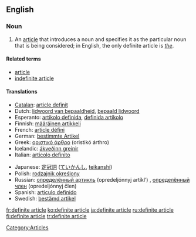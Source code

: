 ==English==

===Noun===
{{en-noun|sg=[[definite]] [[article]]}}

# {{grammar}} An [[article]] that introduces a noun and specifies it as the particular noun that is being considered; in English, the only definite article is ''[[the]]''.

====Related terms====
*[[article]]
*[[indefinite article]]

====Translations====
{{top}}
*[[Catalan]]: [[article definit]] {{m}}
*Dutch: [[lidwoord van bepaaldheid]], [[bepaald lidwoord]] {{n}}
*Esperanto: [[artikolo definida]], [[definida artikolo]]
*Finnish: [[määräinen artikkeli]]
*French: [[article défini]] {{m}}
*German: [[bestimmte Artikel]] {{m}}
*Greek: [[οριστικό άρθρο]] (oristikó árthro) {{n}}
*Icelandic: [[ákveðinn greinir]] {{m}}
*Italian: [[articolo definito]] {{m}}
{{mid}}
*Japanese: [[定冠詞]] ([[ていかんし]], [[teikanshi]])
*Polish: [[rodzajnik określony]] {{m}}
*Russian: [[определённый артикль]] (opredeljónnyj artíkl’) {{m}}, [[определённый член]] (opredeljónnyj člen) {{m}}
*Spanish: [[artículo definido]] {{m}}
*Swedish: [[bestämd artikel]] {{c}}
{{bottom}}

[[Category:Articles]]

[[fr:definite article]]
[[ko:definite article]]
[[ja:definite article]]
[[ru:definite article]]
[[fi:definite article]]
[[tr:definite article]]
